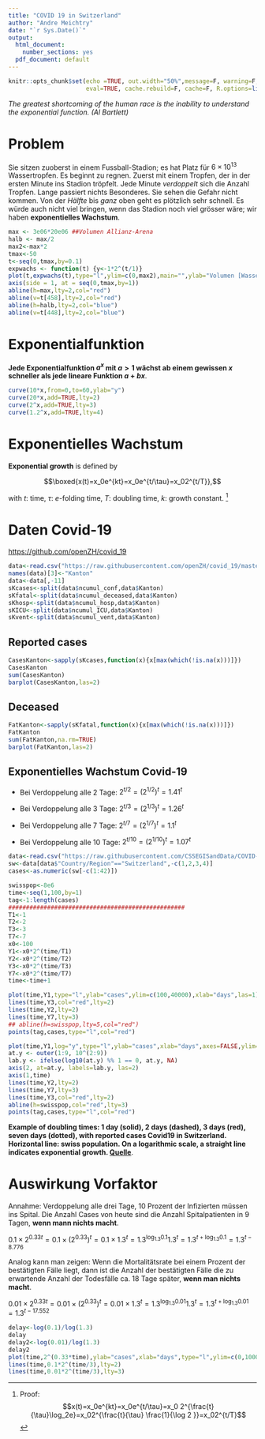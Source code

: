 ```yaml
---
title: "COVID 19 in Switzerland"
author: "Andre Meichtry"
date: "`r Sys.Date()`"
output:
  html_document:
    number_sections: yes
  pdf_document: default
---
```



```r
knitr::opts_chunk$set(echo =TRUE, out.width="50%",message=F, warning=F, comment=NA,
                      eval=TRUE, cache.rebuild=F, cache=F, R.options=list(digits=5,show.signif.stars=FALSE),dev.args=list(bg = 'transparent'))
```

*The greatest shortcoming of the human race is the inability to
  understand the exponential function. (Al Bartlett) *

# Problem

Sie sitzen zuoberst in einem Fussball-Stadion; es hat Platz für
$6\times 10^{13}$ Wassertropfen. Es beginnt zu regnen. Zuerst mit einem Tropfen, der in
der ersten Minute ins Stadion tröpfelt. Jede Minute *verdoppelt* sich
die Anzahl Tropfen. Lange passiert nichts Besonderes. Sie sehen die
Gefahr nicht kommen. Von der *Hälfte* bis *ganz*
oben geht es plötzlich sehr schnell. Es würde auch nicht viel
bringen, wenn das Stadion noch viel grösser wäre; wir haben
**exponentielles Wachstum**.



```r
max <- 3e06*20e06 ##Volumen Allianz-Arena
halb <- max/2
max2<-max*2
tmax<-50
t<-seq(0,tmax,by=0.1)
expwachs <- function(t) {y<-1*2^(t/1)}
plot(t,expwachs(t),type="l",ylim=c(0,max2),main="",ylab="Volumen [Wassertropfen]", xlab="Minuten")
axis(side = 1, at = seq(0,tmax,by=1))
abline(h=max,lty=2,col="red")
abline(v=t[458],lty=2,col="red")
abline(h=halb,lty=2,col="blue")
abline(v=t[448],lty=2,col="blue")
```




# Exponentialfunktion

**Jede Exponentialfunktion $a^x$ mit $a>1$ wächst ab einem gewissen
$x$ schneller als jede lineare Funktion $a+bx$**.

```r
curve(10*x,from=0,to=60,ylab="y")
curve(20*x,add=TRUE,lty=2)
curve(2^x,add=TRUE,lty=3)
curve(1.2^x,add=TRUE,lty=4)
```

# Exponentielles Wachstum

**Exponential growth** is defined by

$$\boxed{x(t)=x_0e^{kt}=x_0e^{t/\tau}=x_02^{t/T}},$$

with $t$: time, $\tau$: $e$-folding time, $T$: doubling time, $k$: growth constant. ^[Proof: $$x(t)=x_0e^{kt}=x_0e^{t/\tau}=x_0 2^{\frac{t}{\tau}\log_2e}=x_02^{\frac{t}{\tau} \frac{1}{\log 2 }}=x_02^{t/T}$$]
  
  


# Daten Covid-19

<https://github.com/openZH/covid_19>

```r
data<-read.csv("https://raw.githubusercontent.com/openZH/covid_19/master/COVID19_Fallzahlen_CH_total.csv")
names(data)[3]<-"Kanton"
data<-data[,-11]
sKcases<-split(data$ncumul_conf,data$Kanton)
sKfatal<-split(data$ncumul_deceased,data$Kanton)
sKhosp<-split(data$ncumul_hosp,data$Kanton)
sKICU<-split(data$ncumul_ICU,data$Kanton)
sKvent<-split(data$ncumul_vent,data$Kanton)
```

## Reported cases
```r
CasesKanton<-sapply(sKcases,function(x){x[max(which(!is.na(x)))]})
CasesKanton
sum(CasesKanton)
barplot(CasesKanton,las=2)
```

## Deceased
```r
FatKanton<-sapply(sKfatal,function(x){x[max(which(!is.na(x)))]})
FatKanton
sum(FatKanton,na.rm=TRUE)
barplot(FatKanton,las=2)
```


## Exponentielles Wachstum Covid-19

+ Bei Verdoppelung alle 2 Tage: $2^{t/2}=(2^{1/2})^t=1.41^t$

+ Bei Verdoppelung alle 3 Tage: $2^{t/3}=(2^{1/3})^t=1.26^t$

+ Bei Verdoppelung alle 7 Tage: $2^{t/7}=(2^{1/7})^t=1.1^t$

+ Bei Verdoppelung alle 10 Tage: $2^{t/10}=(2^{1/10})^t=1.07^t$



```r
data<-read.csv("https://raw.githubusercontent.com/CSSEGISandData/COVID-19/master/csse_covid_19_data/csse_covid_19_time_series/time_series_covid19_confirmed_global.csv",check.names=FALSE)
sw<-data[data$"Country/Region"=="Switzerland",-c(1,2,3,4)]
cases<-as.numeric(sw[-c(1:42)])
```

```r
swisspop<-8e6
time<-seq(1,100,by=1)
tag<-1:length(cases)
##################################################
T1<-1
T2<-2
T3<-3
T7<-7
x0<-100
Y1<-x0*2^(time/T1)
Y2<-x0*2^(time/T2)
Y3<-x0*2^(time/T3)
Y7<-x0*2^(time/T7)
time<-time+1

plot(time,Y1,type="l",ylab="cases",ylim=c(100,40000),xlab="days",las=1)
lines(time,Y3,col="red",lty=2)
lines(time,Y2,lty=2)
lines(time,Y7,lty=3)
## abline(h=swisspop,lty=5,col="red") 
points(tag,cases,type="l",col="red")

plot(time,Y1,log="y",type="l",ylab="cases",xlab="days",axes=FALSE,ylim=c(100,40000))
at.y <- outer(1:9, 10^(2:9))
lab.y <- ifelse(log10(at.y) %% 1 == 0, at.y, NA)
axis(2, at=at.y, labels=lab.y, las=2)
axis(1,time)
lines(time,Y2,lty=2)
lines(time,Y7,lty=3)
lines(time,Y3,col="red",lty=2)
abline(h=swisspop,col="red",lty=3)
points(tag,cases,type="l",col="red")
```

 **Example of doubling times: 1 day (solid), 2
      days (dashed), 3 days (red), seven days (dotted), with reported cases Covid19
      in
      Switzerland. Horizontal line: swiss population. On a logarithmic
      scale, a straight line indicates exponential growth.
[Quelle](https://www.arcgis.com/apps/opsdashboard/index.html\#/bda7594740fd40299423467b48e9ecf6)**.

# Auswirkung Vorfaktor


Annahme: Verdoppelung alle drei Tage, 10 Prozent der Infizierten müssen ins Spital. Die Anzahl Cases von heute sind die
Anzahl Spitalpatienten in 9 Tagen, **wenn mann nichts macht**.

$0.1\times 2^{0.33t}=0.1\times (2^{0.33})^t=0.1\times
1.3^t=1.3^{\log_{1.3}0.1}1.3^t=1.3^{t+\log_{1.3}0.1}=1.3^{t-8.776}$


Analog kann man zeigen: Wenn die Mortalitätsrate bei einem Prozent der
bestätigten Fälle liegt, dann ist die Anzahl der bestätigten Fälle
die zu erwartende Anzahl der Todesfälle ca. 18 Tage später, **wenn man
nichts macht**. 

$0.01\times 2^{0.33t}=0.01\times (2^{0.33})^t=0.01\times
1.3^t=1.3^{\log_{1.3}0.01}1.3^t=1.3^{t+\log_{1.3}0.01}=1.3^{t-17.552}$


```r
delay<-log(0.1)/log(1.3)
delay
delay2<-log(0.01)/log(1.3)
delay2
plot(time,2^(0.33*time),ylab="cases",xlab="days",type="l",ylim=c(0,10000))
lines(time,0.1*2^(time/3),lty=2)
lines(time,0.01*2^(time/3),lty=3)
```
 
